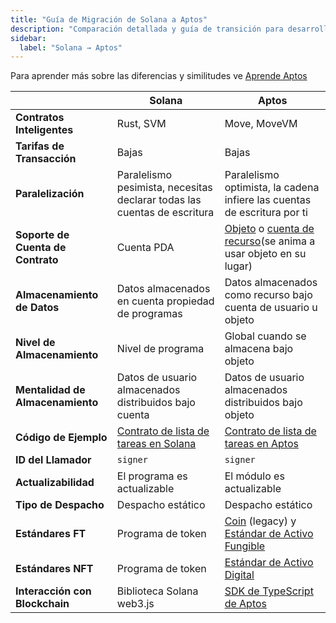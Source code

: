 ```yaml
---
title: "Guía de Migración de Solana a Aptos"
description: "Comparación detallada y guía de transición para desarrolladores de Solana que migran al desarrollo de blockchain de Aptos"
sidebar:
  label: "Solana → Aptos"
---
```


Para aprender más sobre las diferencias y similitudes ve [Aprende Aptos](https://learn.aptoslabs.com/en/tutorials/solana-to-aptos-guide/cheat-sheet?workshop=solana-to-aptos)

|                              | Solana                                                                                                             | Aptos                                                                                                                                     |
| ---------------------------- | ------------------------------------------------------------------------------------------------------------------ | ----------------------------------------------------------------------------------------------------------------------------------------- |
| **Contratos Inteligentes**   | Rust, SVM                                                                                                          | Move, MoveVM                                                                                                                              |
| **Tarifas de Transacción**   | Bajas                                                                                                              | Bajas                                                                                                                                     |
| **Paralelización**           | Paralelismo pesimista, necesitas declarar todas las cuentas de escritura                                            | Paralelismo optimista, la cadena infiere las cuentas de escritura por ti                                                                   |
| **Soporte de Cuenta de Contrato** | Cuenta PDA                                                                                                        | [Objeto](/es/build/smart-contracts/objects) o [cuenta de recurso](/es/build/smart-contracts/resource-accounts)(se anima a usar objeto en su lugar) |
| **Almacenamiento de Datos**  | Datos almacenados en cuenta propiedad de programas                                                                 | Datos almacenados como recurso bajo cuenta de usuario u objeto                                                                             |
| **Nivel de Almacenamiento**  | Nivel de programa                                                                                                  | Global cuando se almacena bajo objeto                                                                                                     |
| **Mentalidad de Almacenamiento** | Datos de usuario almacenados distribuidos bajo cuenta                                                           | Datos de usuario almacenados distribuidos bajo objeto                                                                                     |
| **Código de Ejemplo**        | [Contrato de lista de tareas en Solana](https://github.com/aptos-labs/move-by-examples/tree/main/advanced-todo-list/solana) | [Contrato de lista de tareas en Aptos](https://github.com/aptos-labs/move-by-examples/tree/main/advanced-todo-list/aptos)                  |
| **ID del Llamador**          | `signer`                                                                                                           | `signer`                                                                                                                                  |
| **Actualizabilidad**         | El programa es actualizable                                                                                        | El módulo es actualizable                                                                                                                 |
| **Tipo de Despacho**         | Despacho estático                                                                                                  | Despacho estático                                                                                                                         |
| **Estándares FT**            | Programa de token                                                                                                  | [Coin](/es/build/smart-contracts/aptos-coin) (legacy) y [Estándar de Activo Fungible](/es/build/smart-contracts/fungible-asset)                   |
| **Estándares NFT**           | Programa de token                                                                                                  | [Estándar de Activo Digital](/es/build/smart-contracts/digital-asset)                                                                         |
| **Interacción con Blockchain** | Biblioteca Solana web3.js                                                                                         | [SDK de TypeScript de Aptos](/es/build/sdks/ts-sdk)                                                                                          |
